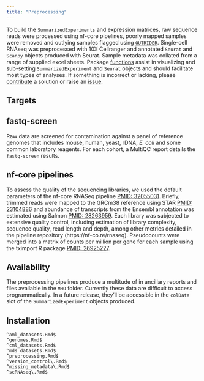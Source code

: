 ```yaml
---
title: "Preprocessing"
---
```

To build the `SummarizedExperiments` and expression matrices, raw sequence reads were processed using nf-core pipelines, poorly mapped samples were removed and outlying samples flagged using [`OUTRIDER`](https://doi.org/10.1016/j.ajhg.2018.10.025). Single-cell RNAseq was preprocessed with 10X Cellranger and annotated `Seurat` and `Scanpy` objects produced with Seurat. Sample metadata was collated from a range of supplied excel sheets. Package [functions](http://cgt.coh.org/haemdata/reference/index.html) assist in visualizing and sub-setting `SummarizedExperiment` and `Seurat` objects and should facilitate most types of analyses. If something is incorrect or lacking, please [contribute](http://cgt.coh.org/haemdata/CONTRIBUTING.html) a solution or raise an [issue](https://github.com/drejom/haemdata/issues).

## Targets 

## fastq-screen
Raw data are screened for contamination against a panel of reference genomes
that includes mouse, human, yeast, rDNA, *E. coli* and some common laboratory
reagents. For each cohort, a MultiQC report details the `fastq-screen` results.

## nf-core pipelines
To assess the quality of the sequencing libraries, we used the default parameters
of the nf-core RNASeq pipeline [PMID: 32055031](doi: 10.5281/zenodo.1400710). Briefly,
trimmed reads were mapped to the GRCm38 reference using STAR [PMID: 23104886](https://doi.org/10.1093/bioinformatics/bts635) and
abundance of transcripts from the Ensembl annotation was estimated using Salmon
[PMID: 28263959](https://doi.org/10.1038/nmeth.4197). Each library was subjected to extensive quality control,
including estimation of library complexity, sequence quality, read length and depth,
among other metrics detailed in the pipeline repository (https://nf-co.re/rnaseq).
Pseudocounts were merged into a matrix of counts per million per gene for each sample
using the tximport R package [PMID: 26925227](https://doi.org/10.12688/f1000research.7563.2).

## Availability
The preprocessing pipelines produce a multitude of in ancillary reports and files
available in the `MHO` folder. Currently these data are difficult to access programmatically. 
In a future release, they'll be accessible in the `colData` slot of
the `SummarizedExperiment` objects produced.

## Installation

```
^aml_datasets.Rmd$
^genomes.Rmd$       
^cml_datasets.Rmd$ 
^mds_datasets.Rmd$ 
^preprocessing.Rmd$
^version_control\.Rmd$
^missing_metadata\.Rmd$
^scRNAseq\.Rmd$
```

